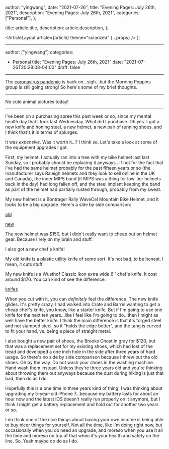 
  author: "yingwang",
  date: "2021-07-26",
  title: "Evening Pages: July 26th, 2021",
  description: "Evening Pages: July 26th, 2021",
  categories: ["Personal"],
};

  title: article.title,
  description: article.description,
};

  <ArticleLayout article={article} theme="solarized" {...props} />
);

---

author: ["yingwang"]
categories:

- Personal
  title: "Evening Pages: July 26th, 2021"
  date: "2021-07-26T20:28:08-04:00"
  draft: false

---

The [coronavirus
pandemic](https://en.wikipedia.org/wiki/2019-20_coronavirus_pandemic) is back
on...sigh...but the Morning Poppins group is still going strong! So here's some
of my brief thoughts.

---

No cute animal pictures today!

---

I've been on a purchasing spree this past week or so, since my mental health day
that I took last Wednesday. What did I purchase. Oh yes. I got a new knife and
honing steel, a new helmet, a new pair of running shoes, and I think that's it
in terms of splurges.

It was _expensive_. Was it worth it...? I think so. Let's take a look at some of
the equipment upgrades I got.

First, my helmet. I actually ran into a tree with my bike helmet last last
Sunday, so I probably should be replacing it anyways...if not for the fact that
I've had the same helmet probably for the past fifteen years or so (the
manufacturer says Raleigh helmets and they look to sell online in the UK and
Canada), the inner MIPS band (if MIPS was a thing for low-tier helmets back in
the day) had long fallen off, and the steel implant keeping the band as part of
the helmet had partially rusted through, probably from my sweat.

My new helmet is a Bontrager Rally WaveCel Mountain Bike Helmet, and it looks to
be a big upgrade. Here's a side by side comparison:

[old](/img/posts/2021/07/26/evening_pages_2.jpg)

[new](/img/posts/2021/07/26/evening_pages_1.jpg)

The new helmet was \$150, but I didn't really want to cheap out on helmet gear.
Because I rely on my brain and stuff.

I also got a new chef's knife!

My old knife is a plastic utility knife of some sort. It's not bad, to be
honest. I mean, it cuts stuff.

My new knife is a Wusthof Classic Ikon extra wide 6'' chef's knife. It cost
around \$170. You can kind of see the difference:

[knifes](/img/posts/2021/07/26/evening_pages_3.jpg)

When you cut with it, you can _definitely_ feel the difference. The new knife
glides. It's pretty crazy. I had walked into Crate and Barrel wanting to get a
cheap chef's knife, you know, like a starter knife. But if I'm going to use one
knife for the next ten years...like I feel like I'm going to do...then I might
as well have the better knife. I think the main difference is that it's forged
steel and not stamped steel, so it "holds the edge better", and the tang is
curved to fit your hand, vs. being a piece of straight metal.

I also bought a new pair of shoes, the Brooks Ghost in gray for \$120, but that
was a replacement set for my existing shoes, which had lost of the tread and
developed a one inch hole in the side after three years of hard usage. So
there's no side by side comparison because I threw out the old shoes. Oh by the
way. Do not wash your shoes in the washing machine. Hand wash them instead.
Unless they're three years old and you're thinking about throwing them out
anyways because the dust during hiking is just that bad, then do as I do.

Hopefully this is a one time in three years kind of thing. I was thinking about
upgrading my 5-year-old iPhone 7...because my battery lasts for about an hour
now and the latest iOS doesn't really run properly on it anymore, but I think I
might get a battery replacement and hold out for another two years or so.

I do think one of the nice things about having your own income is being able to
buy nicer things for yourself. Not all the time, like I'm doing right now, but
occasionally when you do need an upgrade, and moreso when you use it all the
time and moreso on top of that when it's your health and safety on the line. So.
Yeah maybe do do as I do.
